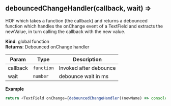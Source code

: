 
<Meta title="inputs/API" />



<a name="debouncedChangeHandler"></a>

## debouncedChangeHandler(callback, wait) ⇒
HOF which takes a function (the callback) and returns a debounced function which handles theonChange event of a TextField and extracts the newValue, in turn calling the callback withthe new value.

**Kind**: global function  
**Returns**: Debounced onChange handler  

| Param | Type | Description |
| --- | --- | --- |
| callback | <code>function</code> | Invoked after debounce |
| wait | <code>number</code> | debounce wait in ms |

**Example**  
```js
return <TextField onChange={debouncedChangeHandler((newName) => console.log(newName))} />
```

